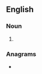 {{also|Cavers}}
==English==

===Noun===
{{head|en|noun plural form}}

# {{plural of|caver|lang=en}}

===Anagrams===
* {{anagrams|en|a=acersv|carves|craves}}